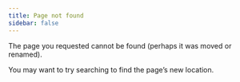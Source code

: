 ```yaml
---
title: Page not found
sidebar: false
---
```

The page you requested cannot be found (perhaps it was moved or renamed).

You may want to try searching to find the page's new location.